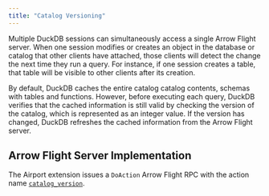 ```yaml
---
title: "Catalog Versioning"
---
```


Multiple DuckDB sessions can simultaneously access a single Arrow Flight server. When one session modifies or creates an object in the database or catalog that other clients have attached, those clients will detect the change the next time they run a query. For instance, if one session creates a table, that table will be visible to other clients after its creation.

By default, DuckDB caches the entire catalog catalog contents, schemas with tables and functions. However, before executing each query, DuckDB verifies that the cached information is still valid by checking the version of the catalog, which is represented as an integer value. If the version has changed, DuckDB refreshes the cached information from the Arrow Flight server.

## Arrow Flight Server Implementation

The Airport extension issues a `DoAction` Arrow Flight RPC with the action name [`catalog_version`](server_action_catalog_version.qmd).
